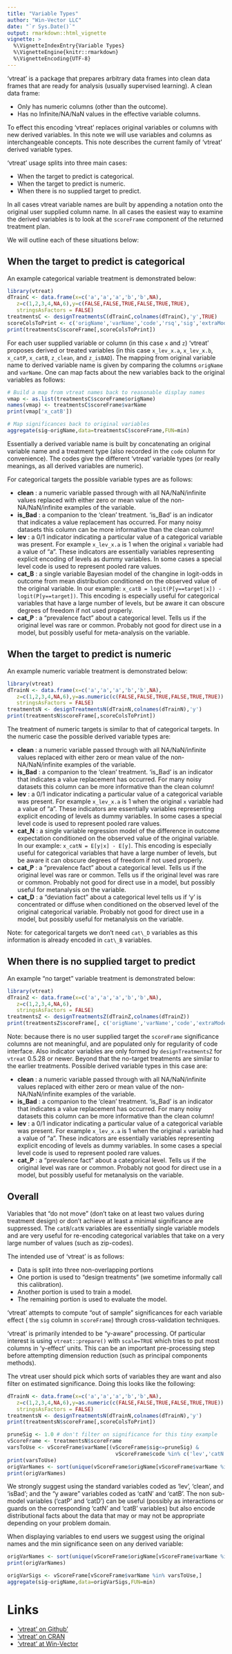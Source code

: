 ```yaml
---
title: "Variable Types"
author: "Win-Vector LLC"
date: "`r Sys.Date()`"
output: rmarkdown::html_vignette
vignette: >
  %\VignetteIndexEntry{Variable Types}
  %\VignetteEngine{knitr::rmarkdown}
  %\VignetteEncoding{UTF-8}
---
```


'vtreat' is a package that prepares arbitrary data frames into
clean data frames that are ready for analysis (usually supervised 
learning).  A clean data
frame:

- Only has numeric columns (other than the outcome).
- Has no Infinite/NA/NaN values in the effective variable columns.

To effect this encoding 'vtreat' replaces original variables or columns with new
derived variables.  In this note we will use variables and columns as interchangeable
concepts.  This note describes the current family of 'vtreat' derived variable 
types.

'vtreat' usage splits into three main cases: 

  *  When the target to predict is categorical.
  *  When the target to predict is numeric.
  *  When there is no supplied target to predict.
  
In all cases vtreat variable names are built by appending a notation 
onto the original user supplied column name.  In all cases the easiest
way to examine the derived variables is to look at the `scoreFrame` component
of the returned treatment plan.

We will outline each of these situations below:

## When the target to predict is categorical

An example categorical variable treatment is demonstrated below:

```r
library(vtreat)
dTrainC <- data.frame(x=c('a','a','a','b','b',NA),
   z=c(1,2,3,4,NA,6),y=c(FALSE,FALSE,TRUE,FALSE,TRUE,TRUE),
   stringsAsFactors = FALSE)
treatmentsC <- designTreatmentsC(dTrainC,colnames(dTrainC),'y',TRUE)
scoreColsToPrint <- c('origName','varName','code','rsq','sig','extraModelDegrees')
print(treatmentsC$scoreFrame[,scoreColsToPrint])
```

For each user supplied variable or column (in this case `x` and `z`) 'vtreat'
proposes derived or treated variables (in this case `x_lev_x.a`, 
`x_lev_x.b`, `x_catP`, `x_catB`, `z_clean`, and `z_isBAD`).  The mapping
from original variable name to derived variable name is given by comparing the
columns `origName` and `varName`.  One can map facts about the new variables
back to the original variables as follows:

```r
# Build a map from vtreat names back to reasonable display names
vmap <- as.list(treatmentsC$scoreFrame$origName)
names(vmap) <- treatmentsC$scoreFrame$varName
print(vmap['x_catB'])

# Map significances back to original variables
aggregate(sig~origName,data=treatmentsC$scoreFrame,FUN=min)
```

Essentially a derived variable name is built by concatenating an original variable name and
a treatment type (also recorded in the `code` column for convenience).  The codes
give the different 'vtreat' variable types (or really meanings, as all derived
variables are numeric).

For categorical targets the possible variable types are as follows:

  *  **clean** : a numeric variable passed through with all NA/NaN/infinite values replaced with either zero or mean value of the non-NA/NaN/infinite examples of the variable.
  *  **is\_Bad** : a companion to the 'clean' treatment.  'is\_Bad' is an indicator that indicates a value replacement has occurred.  For many noisy datasets this column can be more informative than the clean column!
  *  **lev** : a 0/1 indicator indicating a particular value of a categorical variable was present.  For example `x_lev_x.a` is 1 when the original `x` variable had a value of "a".  These indicators are essentially variables representing explicit encoding of levels as dummy variables. In some cases a special level code is used to represent pooled rare values.
  *  **cat\_B** : a single variable Bayesian model of the changine in logit-odds in outcome from mean distribution conditioned on the observed value of the original variable.  In our example: `x_catB = logit(P[y==target|x]) - logit(P[y==target])`.  This encoding is especially useful for categorical variables that have a large number of levels, but be aware it can obscure degrees of freedom if not used properly.
  *  **cat\_P** : a "prevalence fact" about a categorical level.  Tells us if the original level was rare or common. Probably not good for direct use in a model, but possibly useful for meta-analysis on the variable.
 
## When the target to predict is numeric

An example numeric variable treatment is demonstrated below:

```r
library(vtreat)
dTrainN <- data.frame(x=c('a','a','a','b','b',NA),
   z=c(1,2,3,4,NA,6),y=as.numeric(c(FALSE,FALSE,TRUE,FALSE,TRUE,TRUE)),
   stringsAsFactors = FALSE)
treatmentsN <- designTreatmentsN(dTrainN,colnames(dTrainN),'y')
print(treatmentsN$scoreFrame[,scoreColsToPrint])
```

The treatment of numeric targets is similar to that of categorical targets.  In the numeric
case the possible derived variable types are:

  * **clean** : a numeric variable passed through with all NA/NaN/infinite values replaced with either zero or mean value of the non-NA/NaN/infinite examples of the variable.
  *  **is\_Bad** : a companion to the 'clean' treatment.  'is\_Bad' is an indicator that indicates a value replacement has occurred.  For many noisy datasets this column can be more informative than the clean column!
  *  **lev** : a 0/1 indicator indicating a particular value of a categorical variable was present.  For example `x_lev_x.a` is 1 when the original `x` variable had a value of "a".  These indicators are essentially variables representing explicit encoding of levels as dummy variables.  In some cases a special level code is used to represent pooled rare values.
  *  **cat\_N** : a single variable regression model of the difference in outcome expectation conditioned on the observed value of the original variable.  In our example: `x_catN = E[y|x] - E[y]`.  This encoding is especially useful for categorical variables that have a large number of levels, but be aware it can obscure degrees of freedom if not used properly.
  *  **cat\_P** : a "prevalence fact" about a categorical level.  Tells us if the original level was rare or common. Tells us if the original level was rare or common. Probably not good for direct use in a model, but possibly useful for metanalysis on the variable.
  *  **cat\_D** : a "deviation fact" about a categorical level tells us if 'y' is concentrated or diffuse when conditioned on the observed level of the original categorical variable. Probably not good for direct use in a model, but possibly useful for metanalysis on the variable.
  
Note: for categorical targets we don't need `cat\_D` variables as this information is
already encoded in `cat\_B` variables.


## When there is no supplied target to predict

An example "no target" variable treatment is demonstrated below:

```r
library(vtreat)
dTrainZ <- data.frame(x=c('a','a','a','b','b',NA),
   z=c(1,2,3,4,NA,6),
   stringsAsFactors = FALSE)
treatmentsZ <- designTreatmentsZ(dTrainZ,colnames(dTrainZ))
print(treatmentsZ$scoreFrame[, c('origName','varName','code','extraModelDegrees')])
```

Note: because there is no user supplied target the `scoreFrame` significance
columns are not meaningful, and are populated only for regularity of 
code interface.  Also indicator variables are only formed by `designTreatmentsZ` for `vtreat` 0.5.28 or newer. Beyond that the no-target treatments are similar to the earlier treatments.
Possible derived variable types in this case are:

  *  **clean** : a numeric variable passed through with all NA/NaN/infinite values replaced with either zero or mean value of the non-NA/NaN/infinite examples of the variable.
  *  **is\_Bad** : a companion to the 'clean' treatment.  'is\_Bad' is an indicator that indicates a value replacement has occurred.  For many noisy datasets this column can be more informative than the clean column!
  *  **lev** : a 0/1 indicator indicating a particular value of a categorical variable was present.  For example `x_lev_x.a` is 1 when the original `x` variable had a value of "a".  These indicators are essentially variables representing explicit encoding of levels as dummy variables. In some cases a special level code is used to represent pooled rare values.
  *  **cat\_P** : a "prevalence fact" about a categorical level.  Tells us if the original level was rare or common. Probably not good for direct use in a model, but possibly useful for metanalysis on the variable.

## Overall

Variables that "do not move" (don't take on at least two values during treatment design)
or don't achieve at least a minimal significance are suppressed.  The `catB`/`catN` variables
are essentially single variable models and are very useful for re-encoding categorical
variables that take on a very large number of values (such as zip-codes).

The intended use of 'vtreat' is as follows:

  *  Data is split into three non-overlapping portions
  *  One portion is used to "design treatments" (we sometime informally call this calibration).
  *  Another portion is used to train a model.
  *  The remaining portion is used to evaluate the model.
  
'vtreat' attempts to compute "out of sample" significances for each variable effect (
the `sig` column in `scoreFrame`) through cross-validation techniques.
  
'vtreat' is primarily intended to be "y-aware" processing.  Of particular interest is
using `vtreat::prepare()` with `scale=TRUE` which tries to put most columns in 'y-effect'
units. This can be an important pre-processing step before attempting dimension reduction
(such as principal components methods).

The vtreat user should pick which sorts of variables they are want and also filter on estimated 
significance.  Doing this looks like the following:

```r
dTrainN <- data.frame(x=c('a','a','a','b','b',NA),
   z=c(1,2,3,4,NA,6),y=as.numeric(c(FALSE,FALSE,TRUE,FALSE,TRUE,TRUE)),
   stringsAsFactors = FALSE)
treatmentsN <- designTreatmentsN(dTrainN,colnames(dTrainN),'y')
print(treatmentsN$scoreFrame[,scoreColsToPrint])

pruneSig <- 1.0 # don't filter on significance for this tiny example
vScoreFrame <- treatmentsN$scoreFrame
varsToUse <- vScoreFrame$varName[(vScoreFrame$sig<=pruneSig) &
                                   vScoreFrame$code %in% c('lev','catN','clean','isBad')]
print(varsToUse)
origVarNames <- sort(unique(vScoreFrame$origName[vScoreFrame$varName %in% varsToUse]))
print(origVarNames)
```

We strongly suggest using the standard variables coded as 'lev', 'clean', and 'isBad'; and the "y aware" variables coded as 'catN' and 'catB'.  The non sub-model variables ('catP' and 'catD') can be useful (possibly as interactions or guards on the corresponding 'catN' and 'catB' variables) but also encode distributional facts about the data that may
or may not be appropriate depending on your problem domain.

When displaying variables to end users we suggest using the original names and 
the min significance seen on any derived variable:

```r
origVarNames <- sort(unique(vScoreFrame$origName[vScoreFrame$varName %in% varsToUse]))
print(origVarNames)

origVarSigs <- vScoreFrame[vScoreFrame$varName %in% varsToUse,]
aggregate(sig~origName,data=origVarSigs,FUN=min)
```

# Links

  *  ['vtreat' on Github'](https://github.com/WinVector/vtreat)
  *  ['vtreat' on CRAN](https://cran.r-project.org/package=vtreat)
  *  ['vtreat' at Win-Vector](http://www.win-vector.com/blog/tag/variable-treatment/)


